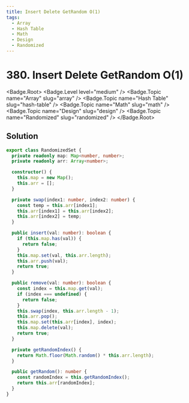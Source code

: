 ```yaml
---
title: Insert Delete GetRandom O(1)
tags:
  - Array
  - Hash Table
  - Math
  - Design
  - Randomized
---
```


# 380. Insert Delete GetRandom O(1)

<Badge.Root>
  <Badge.Level level="medium" />
  <Badge.Topic name="Array" slug="array" />
  <Badge.Topic name="Hash Table" slug="hash-table" />
  <Badge.Topic name="Math" slug="math" />
  <Badge.Topic name="Design" slug="design" />
  <Badge.Topic name="Randomized" slug="randomized" />
</Badge.Root>

## Solution

```typescript filename="solution.ts" copy
export class RandomizedSet {
  private readonly map: Map<number, number>;
  private readonly arr: Array<number>;

  constructor() {
    this.map = new Map();
    this.arr = [];
  }

  private swap(index1: number, index2: number) {
    const temp = this.arr[index1];
    this.arr[index1] = this.arr[index2];
    this.arr[index2] = temp;
  }

  public insert(val: number): boolean {
    if (this.map.has(val)) {
      return false;
    }
    this.map.set(val, this.arr.length);
    this.arr.push(val);
    return true;
  }

  public remove(val: number): boolean {
    const index = this.map.get(val);
    if (index === undefined) {
      return false;
    }
    this.swap(index, this.arr.length - 1);
    this.arr.pop();
    this.map.set(this.arr[index], index);
    this.map.delete(val);
    return true;
  }

  private getRandomIndex() {
    return Math.floor(Math.random() * this.arr.length);
  }

  public getRandom(): number {
    const randomIndex = this.getRandomIndex();
    return this.arr[randomIndex];
  }
}
```

<ProblemLink
  codingSite="leetcode"
  href="https://leetcode.com/problems/insert-delete-getrandom-o1/"
  title="Insert Delete GetRandom O(1)"
/>

